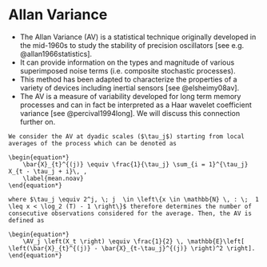 \mainmatter

# Allan Variance

- The Allan Variance (AV) is a statistical technique originally developed in the mid-1960s to study the stability of precision oscillators [see e.g. @allan1966statistics].
- It can provide information on the types and magnitude of various superimposed noise terms (i.e. composite stochastic processes). 
- This method has been adapted to characterize the properties of a variety of devices including inertial sensors [see @elsheimy08av].
- The AV is a measure of variability developed for long term memory processes and can in fact be interpreted as a Haar wavelet coefficient variance [see @percival1994long]. We will discuss this connection further on.


```definition
We consider the AV at dyadic scales ($\tau_j$) starting from local averages of the process which can be denoted as

\begin{equation*} 
    \bar{X}_{t}^{(j)} \equiv \frac{1}{\tau_j} \sum_{i = 1}^{\tau_j} X_{t - \tau_j + i}\, ,
    \label{mean.noav}
\end{equation*}

where $\tau_j \equiv 2^j, \; j  \in \left\{x \in \mathbb{N} \, : \;  1 \leq x < \log_2 (T) - 1 \right\}$ therefore determines the number of consecutive observations considered for the average. Then, the AV is defined as

\begin{equation*}
    \AV_j \left(X_t \right) \equiv \frac{1}{2} \, \mathbb{E}\left[ \left(\bar{X}_{t}^{(j)} - \bar{X}_{t-\tau_j}^{(j)} \right)^2 \right].
\end{equation*}
```
